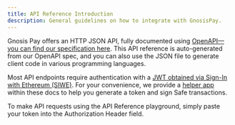```yaml
---
title: API Reference Introduction
description: General guidelines on how to integrate with GnosisPay. 
--- 
```


Gnosis Pay offers an HTTP JSON API, fully documented using [OpenAPI—you can find our specification here](https://api.gnosispay.com/api-docs/spec.json). This API reference is auto-generated from our OpenAPI spec, and you can also use the JSON file to generate client code in various programming languages.

Most API endpoints require authentication with a [JWT obtained via Sign-In with Ethereum (SIWE)](/auth). For your convenience, we provide a [helper app](/api-reference/auth-app) within these docs to help you generate a token and sign Safe transactions.

To make API requests using the API Reference playground, simply paste your token into the Authorization Header field.
